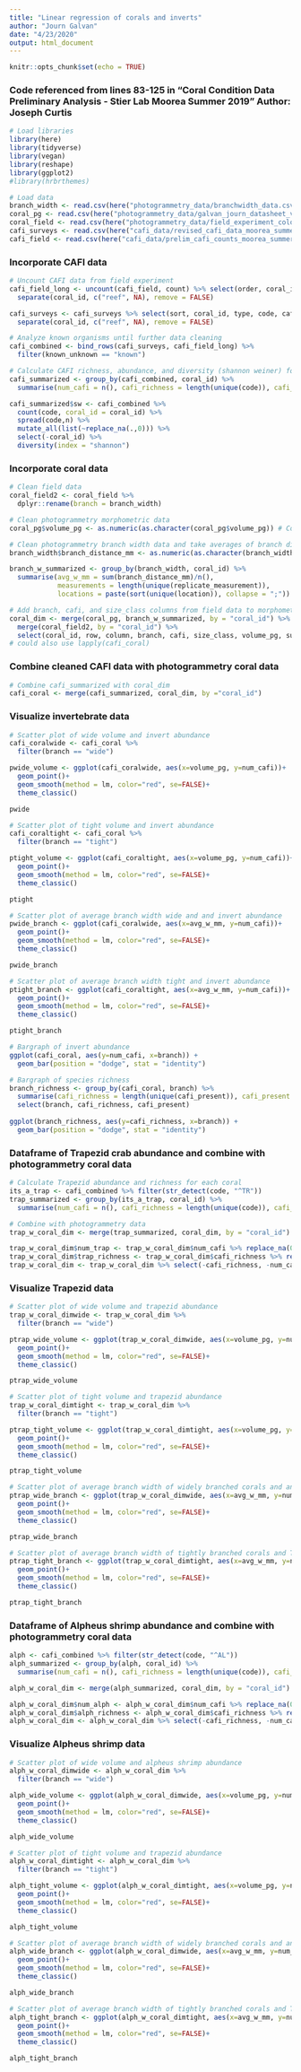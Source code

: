 ```yaml
---
title: "Linear regression of corals and inverts"
author: "Journ Galvan"
date: "4/23/2020"
output: html_document
---
```


```r
knitr::opts_chunk$set(echo = TRUE)
```

### Code referenced from lines 83-125 in "Coral Condition Data Preliminary Analysis - Stier Lab Moorea Summer 2019" Author: Joseph Curtis
```r
# Load libraries
library(here)
library(tidyverse)
library(vegan)
library(reshape)
library(ggplot2)
#library(hrbrthemes)
```

```r
# Load data
branch_width <- read.csv(here("photogrammetry_data/branchwidth_data.csv"))
coral_pg <- read.csv(here("photogrammetry_data/galvan_journ_datasheet_v2.csv"))
coral_field <- read.csv(here("photogrammetry_data/field_experiment_colony_measurements_moorea_summer2019.csv"))
cafi_surveys <- read.csv(here("cafi_data/revised_cafi_data_moorea_summer2019_11_27.csv"))
cafi_field <- read.csv(here("cafi_data/prelim_cafi_counts_moorea_summer2019.csv"))
```


### Incorporate CAFI data
```r
# Uncount CAFI data from field experiment
cafi_field_long <- uncount(cafi_field, count) %>% select(order, coral_id, type, code, cafi_size_mm, known_unknown) %>%
  separate(coral_id, c("reef", NA), remove = FALSE)

cafi_surveys <- cafi_surveys %>% select(sort, coral_id, type, code, cafi_size_mm, known_unknown) %>%
  separate(coral_id, c("reef", NA), remove = FALSE)
```

```r
# Analyze known organisms until further data cleaning
cafi_combined <- bind_rows(cafi_surveys, cafi_field_long) %>% 
  filter(known_unknown == "known")
```

```r
# Calculate CAFI richness, abundance, and diversity (shannon weiner) for each coral
cafi_summarized <- group_by(cafi_combined, coral_id) %>%
  summarise(num_cafi = n(), cafi_richness = length(unique(code)), cafi_present = paste(sort(unique(code)), collapse = ";"))

cafi_summarized$sw <- cafi_combined %>% 
  count(code, coral_id = coral_id) %>% 
  spread(code,n) %>% 
  mutate_all(list(~replace_na(.,0))) %>% 
  select(-coral_id) %>% 
  diversity(index = "shannon")
```


### Incorporate coral data 
```r
# Clean field data
coral_field2 <- coral_field %>%
  dplyr::rename(branch = branch_width)

# Clean photogrammetry morphometric data
coral_pg$volume_pg <- as.numeric(as.character(coral_pg$volume_pg)) # Convert factor to numeric

# Clean photogrammetry branch width data and take averages of branch distance for each coral
branch_width$branch_distance_mm <- as.numeric(as.character(branch_width$branch_distance_mm)) # Convert factor to numeric

branch_w_summarized <- group_by(branch_width, coral_id) %>% 
  summarise(avg_w_mm = sum(branch_distance_mm)/n(), 
            measurements = length(unique(replicate_measurement)), 
            locations = paste(sort(unique(location)), collapse = ";"))
```

```r
# Add branch, cafi, and size_class columns from field data to morphometric photogrammetry data 
coral_dim <- merge(coral_pg, branch_w_summarized, by = "coral_id") %>%
  merge(coral_field2, by = "coral_id") %>%
  select(coral_id, row, column, branch, cafi, size_class, volume_pg, surface_area, interstitial_volume, avg_w_mm) 
# could also use lapply(cafi_coral)
```


### Combine cleaned CAFI data with photogrammetry coral data
```r
# Combine cafi_summarized with coral_dim
cafi_coral <- merge(cafi_summarized, coral_dim, by ="coral_id")
```


### Visualize invertebrate data
```r
# Scatter plot of wide volume and invert abundance
cafi_coralwide <- cafi_coral %>% 
  filter(branch == "wide")

pwide_volume <- ggplot(cafi_coralwide, aes(x=volume_pg, y=num_cafi))+
  geom_point()+
  geom_smooth(method = lm, color="red", se=FALSE)+
  theme_classic()

pwide

# Scatter plot of tight volume and invert abundance
cafi_coraltight <- cafi_coral %>% 
  filter(branch == "tight")

ptight_volume <- ggplot(cafi_coraltight, aes(x=volume_pg, y=num_cafi))+
  geom_point()+
  geom_smooth(method = lm, color="red", se=FALSE)+
  theme_classic()

ptight
```

```r
# Scatter plot of average branch width wide and and invert abundance
pwide_branch <- ggplot(cafi_coralwide, aes(x=avg_w_mm, y=num_cafi))+
  geom_point()+
  geom_smooth(method = lm, color="red", se=FALSE)+
  theme_classic()

pwide_branch

# Scatter plot of average branch width tight and invert abundance
ptight_branch <- ggplot(cafi_coraltight, aes(x=avg_w_mm, y=num_cafi))+
  geom_point()+
  geom_smooth(method = lm, color="red", se=FALSE)+
  theme_classic()

ptight_branch
```

```r
# Bargraph of invert abundance
ggplot(cafi_coral, aes(y=num_cafi, x=branch)) +
  geom_bar(position = "dodge", stat = "identity")

# Bargraph of species richness
branch_richness <- group_by(cafi_coral, branch) %>%
  summarise(cafi_richness = length(unique(cafi_present)), cafi_present = paste(sort(unique(cafi_present)), collapse = ";")) %>%
  select(branch, cafi_richness, cafi_present)
  
ggplot(branch_richness, aes(y=cafi_richness, x=branch)) +
  geom_bar(position = "dodge", stat = "identity")
```


### Dataframe of Trapezid crab abundance and combine with photogrammetry coral data
```r
# Calculate Trapezid abundance and richness for each coral
its_a_trap <- cafi_combined %>% filter(str_detect(code, "^TR"))
trap_summarized <- group_by(its_a_trap, coral_id) %>%
  summarise(num_cafi = n(), cafi_richness = length(unique(code)), cafi_present = paste(sort(unique(code)), collapse = ";"))
```

```r
# Combine with photogrammetry data
trap_w_coral_dim <- merge(trap_summarized, coral_dim, by = "coral_id")

trap_w_coral_dim$num_trap <- trap_w_coral_dim$num_cafi %>% replace_na(0) %>% rename("num_trap")
trap_w_coral_dim$trap_richness <- trap_w_coral_dim$cafi_richness %>% replace_na(0) %>% rename("trap_richness")
trap_w_coral_dim <- trap_w_coral_dim %>% select(-cafi_richness, -num_cafi)
```


### Visualize Trapezid data
```r
# Scatter plot of wide volume and trapezid abundance
trap_w_coral_dimwide <- trap_w_coral_dim %>% 
  filter(branch == "wide")

ptrap_wide_volume <- ggplot(trap_w_coral_dimwide, aes(x=volume_pg, y=num_trap))+
  geom_point()+
  geom_smooth(method = lm, color="red", se=FALSE)+
  theme_classic()

ptrap_wide_volume 

# Scatter plot of tight volume and trapezid abundance
trap_w_coral_dimtight <- trap_w_coral_dim %>% 
  filter(branch == "tight")

ptrap_tight_volume <- ggplot(trap_w_coral_dimtight, aes(x=volume_pg, y=num_trap))+
  geom_point()+
  geom_smooth(method = lm, color="red", se=FALSE)+
  theme_classic()

ptrap_tight_volume
```

```r
# Scatter plot of average branch width of widely branched corals and and Trapezid abundance
ptrap_wide_branch <- ggplot(trap_w_coral_dimwide, aes(x=avg_w_mm, y=num_trap))+
  geom_point()+
  geom_smooth(method = lm, color="red", se=FALSE)+
  theme_classic()

ptrap_wide_branch

# Scatter plot of average branch width of tightly branched corals and Trapezid abundance
ptrap_tight_branch <- ggplot(trap_w_coral_dimtight, aes(x=avg_w_mm, y=num_trap))+
  geom_point()+
  geom_smooth(method = lm, color="red", se=FALSE)+
  theme_classic()

ptrap_tight_branch
```


### Dataframe of Alpheus shrimp abundance and combine with photogrammetry coral data
```r
alph <- cafi_combined %>% filter(str_detect(code, "^AL"))
alph_summarized <- group_by(alph, coral_id) %>%
  summarise(num_cafi = n(), cafi_richness = length(unique(code)), cafi_present = paste(sort(unique(code)), collapse = ";"))
```

```r
alph_w_coral_dim <- merge(alph_summarized, coral_dim, by = "coral_id")

alph_w_coral_dim$num_alph <- alph_w_coral_dim$num_cafi %>% replace_na(0) %>% rename("num_alph")
alph_w_coral_dim$alph_richness <- alph_w_coral_dim$cafi_richness %>% replace_na(0) %>% rename("alph_richness")
alph_w_coral_dim <- alph_w_coral_dim %>% select(-cafi_richness, -num_cafi)
```


### Visualize Alpheus shrimp data
```r
# Scatter plot of wide volume and alpheus shrimp abundance
alph_w_coral_dimwide <- alph_w_coral_dim %>% 
  filter(branch == "wide")

alph_wide_volume <- ggplot(alph_w_coral_dimwide, aes(x=volume_pg, y=num_alph))+
  geom_point()+
  geom_smooth(method = lm, color="red", se=FALSE)+
  theme_classic()

alph_wide_volume 

# Scatter plot of tight volume and trapezid abundance
alph_w_coral_dimtight <- alph_w_coral_dim %>% 
  filter(branch == "tight")

alph_tight_volume <- ggplot(alph_w_coral_dimtight, aes(x=volume_pg, y=num_alph))+
  geom_point()+
  geom_smooth(method = lm, color="red", se=FALSE)+
  theme_classic()

alph_tight_volume
```

```r
# Scatter plot of average branch width of widely branched corals and and Trapezid abundance
alph_wide_branch <- ggplot(alph_w_coral_dimwide, aes(x=avg_w_mm, y=num_alph))+
  geom_point()+
  geom_smooth(method = lm, color="red", se=FALSE)+
  theme_classic()

alph_wide_branch

# Scatter plot of average branch width of tightly branched corals and Trapezid abundance
alph_tight_branch <- ggplot(alph_w_coral_dimtight, aes(x=avg_w_mm, y=num_alph))+
  geom_point()+
  geom_smooth(method = lm, color="red", se=FALSE)+
  theme_classic()

alph_tight_branch
```
